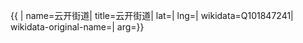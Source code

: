 {{ {{{1|PRC admin/showdata}}}|
name=云开街道|
title=云开街道|
lat=|
lng=|
wikidata=Q101847241|
wikidata-original-name=|
arg={{{arg|}}}}}